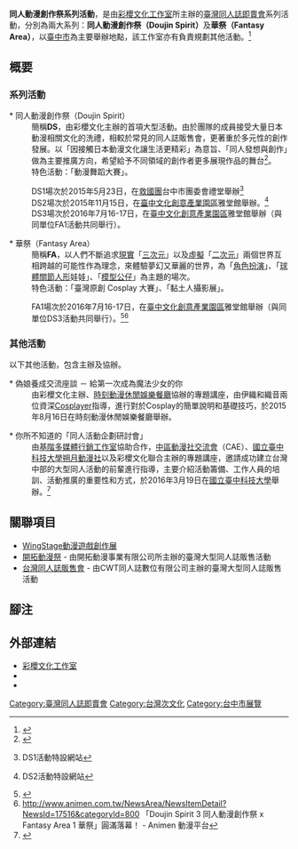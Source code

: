 {{multiple issues|
{{advert|time=2016-05-28T13:08:44+00:00}}
{{trivia|time=2016-05-28T13:08:44+00:00}}
}}
{{Infobox Exhibition
| Name = 同人動漫創作祭
| English_name = Doujin Spirit
| Logo = 
| Size = 
| Caption = 
| First = '''DS1：'''2015年5月23日<br />'''FA1：'''2016年7月16日
| Organization = 彩櫻文化工作室
| Station = '''DS7：'''[[臺灣鐵路管理局|台鐵]][[臺中車站|臺中車站]]
| Place = '''DS7'''：'''[[台中公園|台中公園]]
| Nature = 消費展覽
| Content = 同人誌即賣會、Cosplay活動、動漫相關商品展售、動漫相關樂團表演、二手市集
| Price = '''DS4''' x '''FA1.5：'''個人單日票NT$90、二日票NT$150；社團NT$200<ref name="DSPrice">{{cite web|url=http://saious-ds3fa1.weebly.com/|title=DS3xFA1|publisher=彩櫻文化|accessdate=2016-05-28|archive-date=2016-05-25|archive-url=https://web.archive.org/web/20160525035150/http://saious-ds3fa1.weebly.com/|dead-url=no}}</ref>
| Latest = '''DS7'''：2020年12月26日、12月27日
| Web = http://saious.weebly.com/
}}
{{Doujin}}

'''同人動漫創作祭系列活動'''，是由[[彩櫻文化工作室|彩櫻文化工作室]]所主辦的[[臺灣|臺灣]][[同人誌即賣會|同人誌即賣會]]系列活動，分別為兩大系列：'''同人動漫創作祭（Doujin Spirit）'''及'''華祭（Fantasy Area）'''，以[[臺中市|臺中市]]為主要舉辦地點，該工作室亦有負責規劃其他活動。<ref name="EventAbout">{{cite web|url=http://saious.weebly.com/27963212053603935338.html|title=活動資訊|publisher=彩櫻文化|accessdate=2016-05-28|archive-date=2016-11-01|archive-url=https://web.archive.org/web/20161101153910/http://saious.weebly.com/27963212053603935338.html|dead-url=no}}</ref>

== 概要 ==
=== 系列活動 ===
;* 同人動漫創作祭（Doujin Spirit）
:簡稱'''DS'''，由彩櫻文化主辦的首項大型活動。由於團隊的成員接受大量日本動漫相關文化的洗禮，相較於常見的同人誌販售會，更著重於多元性的創作發展。以「因接觸日本動漫文化讓生活更精彩」為意旨、「同人發想與創作」做為主要推廣方向，希望給予不同領域的創作者更多展現作品的舞台<ref name="SaiousAbout">{{cite web|url=http://saious.weebly.com/38364260442442527387.html|title=關於彩櫻|publisher=彩櫻文化|accessdate=2016-05-28|archive-date=2016-05-23|archive-url=https://web.archive.org/web/20160523223243/http://saious.weebly.com/38364260442442527387.html|dead-url=no}}</ref>。
:特色活動：「動漫舞蹈大賽」。

:DS1場次於2015年5月23日，在[[救國團|救國團]]台中市團委會禮堂舉辦<ref>{{cite web |url=http://saious-ds1.weebly.com/ |title=存档副本 |accessdate=2016-05-28 |deadurl=yes |archiveurl=https://web.archive.org/web/20160805122247/http://saious-ds1.weebly.com/ |archivedate=2016-08-05 }} DS1活動特設網站</ref>
:DS2場次於2015年11月15日，在[[臺中文化創意產業園區|臺中文化創意產業園區]]雅堂館舉辦。<ref>{{cite web |url=http://saious-ds2.weebly.com/ |title=存档副本 |accessdate=2016-05-28 |deadurl=yes |archiveurl=https://web.archive.org/web/20160805123058/http://saious-ds2.weebly.com/ |archivedate=2016-08-05 }} DS2活動特設網站</ref>
:DS3場次於2016年7月16-17日，在[[臺中文化創意產業園區|臺中文化創意產業園區]]雅堂館舉辦（與同單位FA1活動共同舉行）。

;* 華祭（Fantasy Area）
:簡稱'''FA'''，以人們不斷追求[[現實|現實]]「[[三次元|三次元]]」以及[[虛擬|虛擬]]「[[次元_(動漫用語)|二次元]]」兩個世界互相跨越的可能性作為理念，來體驗夢幻又華麗的世界，為「[[Cosplay|角色扮演]]」、「[[球體關節人形|球體關節人形]]娃娃」、「[[Figure|模型公仔]]」為主題的場次。
:特色活動：「臺灣原創 Cosplay 大賽」、「黏土人攝影展」。

:FA1場次於2016年7月16-17日，在[[臺中文化創意產業園區|臺中文化創意產業園區]]雅堂館舉辦（與同單位DS3活動共同舉行）。<ref name="PF22CN5">{{cite web|url=https://www.doujin.com.tw/events/info/802|title=Doujin Spirit 3 同人動漫創作祭 x Fantasy Area 1 華祭|publisher=台灣同人誌中心|accessdate=2016-05-28|archive-date=2016-08-02|archive-url=https://web.archive.org/web/20160802050924/https://www.doujin.com.tw/events/info/802|dead-url=no}}</ref><ref>http://www.animen.com.tw/NewsArea/NewsItemDetail?NewsId=17516&categoryId=800 {{Wayback|url=http://www.animen.com.tw/NewsArea/NewsItemDetail?NewsId=17516&categoryId=800 |date=20160821023426 }} 「Doujin Spirit 3 同人動漫創作祭 x Fantasy Area 1 華祭」圓滿落幕！ - Animen 動漫平台</ref>

=== 其他活動 ===
以下其他活動，包含主辦及協辦。
;* 偽娘養成交流座談 － 給第一次成為魔法少女的你
: 由彩櫻文化主辦、[[時刻動漫休閒娛樂餐廳|時刻動漫休閒娛樂餐廳]]協辦的專題講座，由伊織和織音兩位資深[[Cosplay|Cosplayer]]指導，進行對於Cosplay的簡單說明和基礎技巧，於2015年8月16日在時刻動漫休閒娛樂餐廳舉辦。

;* 你所不知道的「同人活動企劃研討會」
:由[[GJ同人誌販售會|基階多媒體行銷工作室]]協助合作，[[中區大專院校動漫社成果發表暨同人誌販售會|中區動漫社交流會]]（CAE）、[[台中科技大學|國立臺中科技大學朔月動漫社]]以及彩櫻文化聯合主辦的專題講座，邀請成功建立台灣中部的大型同人活動的前輩進行指導，主要介紹活動籌備、工作人員的培訓、活動推廣的重要性和方式，於2016年3月19日在[[國立臺中科技大學|國立臺中科技大學]]舉辦。<ref>{{cite web|url=https://www.facebook.com/events/1687244661531969/|title=你所不知道的「同人活動企劃研討會」-彩櫻文化 於Facebook建立的活動|accessdate=2016-05-28|archive-date=2019-02-15|archive-url=https://web.archive.org/web/20190215231028/https://www.facebook.com/events/1687244661531969/|dead-url=no}}</ref>

== 關聯項目 ==
* [[WingStage動漫遊戲創作展|WingStage動漫遊戲創作展]]
* [[開拓動漫祭|開拓動漫祭]] - 由開拓動漫事業有限公司所主辦的臺灣大型同人誌販售活動
* [[台灣同人誌販售會|台灣同人誌販售會]] - 由CWT同人誌數位有限公司主辦的臺灣大型同人誌販售活動

== 腳注 ==
{{Reflist|2}}

== 外部連結 ==
*[http://saious.weebly.com/ 彩櫻文化工作室]{{Wayback|url=http://saious.weebly.com/ |date=20160523162039 }}
*{{facebook|saious}}
*{{plurk|saious}}

{{台灣次文化}}
[[Category:臺灣同人誌即賣會|Category:臺灣同人誌即賣會]]
[[Category:台灣次文化|Category:台灣次文化]]
[[Category:台中市展覽|Category:台中市展覽]]